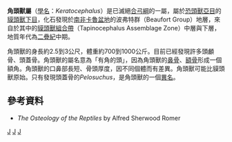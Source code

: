 {{Automatic Taxobox
| taxon = Keratocephalus
| authority = Huene, 1931
| fossil_range = {{fossil_range|265.8|260.4|[[卡匹敦期|卡匹敦期]]}}
| image = KeratocephalusDB.jpg
| type_species = '''''Keratocephalus moloch'''''
| type_species_authority = Huene, 1931
| synonyms = 
* ''Pelosuchus''
}}

'''角頭獸屬'''（[[學名|學名]]：''Keratocephalus''）是已滅絕[[合弓綱|合弓綱]]的一屬，屬於[[恐頭獸亞目|恐頭獸亞目]]的[[貘頭獸下目|貘頭獸下目]]，化石發現於[[南非|南非]][[卡魯盆地|卡魯盆地]]的波弗特群（Beaufort Group）地層，來自於其中的[[貘頭獸組合帶|貘頭獸組合帶]]（Tapinocephalus Assemblage Zone）中層與下層，地質年代為[[二疊紀|二疊紀]]中期。

角頭獸的身長約2.5到3公尺，體重約700到1000公斤。目前已經發現許多頭顱骨、頭蓋骨。角頭獸的屬名意為「有角的頭」，因為角頭獸的[[鼻骨|鼻骨]]、[[額骨|額骨]]形成一個額角。角頭獸的口鼻部長短、骨頭厚度，因不同個體而有差異。角頭獸可能比貘頭獸原始。只有發現頭蓋骨的''Pelosuchus''，是角頭獸的一個[[異名|異名]]。

==參考資料==
* ''The Osteology of the Reptiles'' by Alfred Sherwood Romer
{{獸孔目|E.}}
{{Taxonbar}}
[[Category:恐頭獸亞目|J]]
[[Category:二疊紀合弓類|J]]
[[Category:_1931年描述的分类群|J]]

{{synapsida-stub}}